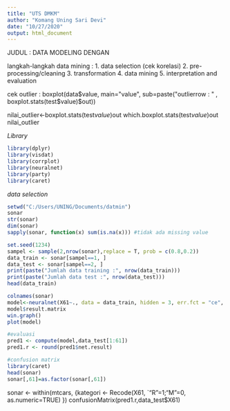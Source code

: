 ---
title: "UTS DMKM"
author: "Komang Uning Sari Devi"
date: "10/27/2020"
output: html_document
---

JUDUL : DATA MODELING DENGAN

langkah-langkah data mining :
1. data selection (cek korelasi)
2. pre-processing/cleaning
3. transformation
4. data mining
5. interpretation and evaluation

cek outlier :
boxplot(data$value, main="value", sub=paste("outlierrow : " , boxplot.stats(test$value)$out))

nilai_outlier<-boxplot.stats(test$value)$out
which.boxplot.stats(test$value)$out
nilai_outlier


_Library_
```{r}
library(dplyr)
library(visdat)
library(corrplot)
library(neuralnet)
library(party)
library(caret)

```
_data selection_
```{r}
setwd("C:/Users/UNING/Documents/datmin")
sonar
str(sonar)
dim(sonar)
sapply(sonar, function(x) sum(is.na(x))) #tidak ada missing value
```

```{r}
set.seed(1234)
sampel <- sample(2,nrow(sonar),replace = T, prob = c(0.8,0.2))
data_train <- sonar[sampel==1, ]
data_test <- sonar[sampel==2, ]
print(paste("Jumlah data training :", nrow(data_train)))
print(paste("Jumlah data test :", nrow(data_test)))
head(data_train)
```
```{r}
colnames(sonar)
model<-neuralnet(X61~., data = data_train, hidden = 3, err.fct = "ce", linear.output = FALSE)
model$result.matrix
win.graph()
plot(model)

#evaluasi
pred1 <- compute(model,data_test[1:61])
pred1.r <- round(pred1$net.result)

#confusion matrix
library(caret)
head(sonar)
sonar[,61]=as.factor(sonar[,61])
```
sonar <- within(mtcars, {kategori <- Recode(X61,
          `"R"=1;"M"=0,
          as.numeric=TRUE)
})
confusionMatrix(pred1.r,data_test$X61)


